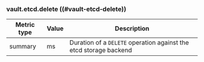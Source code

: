 ### vault.etcd.delete ((#vault-etcd-delete))

Metric type | Value | Description
----------- | ----- | -----------
summary     | ms    | Duration of a `DELETE` operation against the etcd storage backend